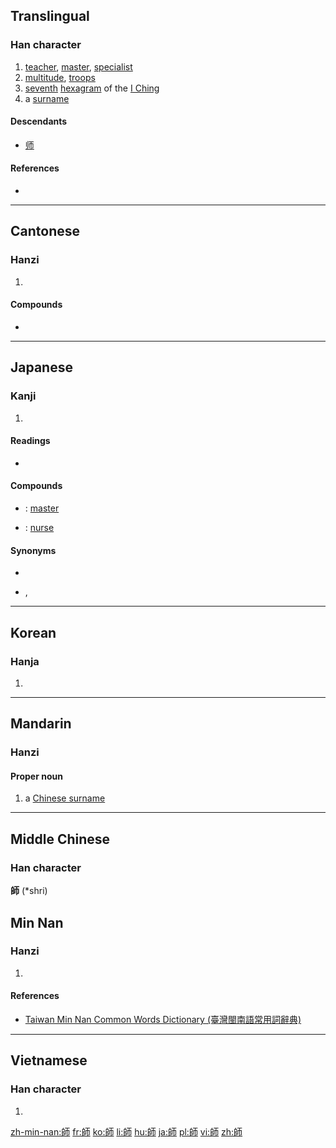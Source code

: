 {{also|师|帥}}
==Translingual==

===Han character===
{{Han char|rn=50|rad=巾|as=07|sn=10|four=2172<sub>7</sub>|canj=竹口一中月 (HRMLB)|ids=⿰[[𠂤]][[帀]]}}

# [[teacher]], [[master]], [[specialist]]
# [[multitude]], [[troops]]
# [[seventh]] [[hexagram]] of the [[I Ching]]
# a [[surname]]

====Descendants====
* [[师]]

====References====
* {{Han ref|kx=0331.350|dkj=08916|dj=0637.280|hdz=10740.020|uh=5E2B|ud=24107|bh=AE76|bd=44662}}

----

==Cantonese==

===Hanzi===
{{yue-hanzi|jyut=[[si1]]|y=si1}}

# {{defn|lang=yue|sort=巾07}}

====Compounds====
* {{l|yue|師奶}}

----

==Japanese==

===Kanji===
{{ja-kanji|grade=5|rs=巾07}}

# {{defn|lang=ja|sort=巾07}}

====Readings====
* {{ja-readings|on=[[し]] (shi)|kun=[[みやこ]] (miyako), [[いくさ]] (ikusa), [[おさ]] (osa)}}

====Compounds====
* {{ja-r|師匠|ししょう}}: [[master]]
* {{ja-r|看護師|かんごし}}: [[nurse]]

====Synonyms====
* {{l|ja|师}}
* {{l|ja|人}}, {{l|ja|者}}

----

==Korean==

===Hanja===
{{ko-hanja|hangeul=사|rv=sa|mr=sa|y=sa}}

# {{defn|lang=ko|sort=巾07}}

----

==Mandarin==

===Hanzi===
{{head|cmn|hanzi|sc=Hani}}{{attention|cmn|needs inflection template}}

====Proper noun====
{{cmn-proper noun|t|pin=[[shī]], [[Shī]] ([[shi1]])|pint=shi1|tra=師|sim=师}}

# a [[w:Chinese surname|Chinese surname]]

----

==Middle Chinese==
===Han character===
'''師''' (*shri)<!--note: asterisk indicates that this character appears more than four times in the Tang Dynasty corpus of literature-->

==Min Nan==

===Hanzi===
{{nan-hanzi|tlpa=su (su<sup>1</sup>), sai (sai<sup>1</sup>)}}

# {{defn|lang=nan|sort=巾07}}

====References====
* [http://twblg.dict.edu.tw/holodict_new/result_detail.jsp?n_no=5914&curpage=1&sample=%E5%B8%AB&radiobutton=1&querytarget=1&limit=20&pagenum=3&rowcount=44 Taiwan Min Nan Common Words Dictionary (臺灣閩南語常用詞辭典)]

----

==Vietnamese==

===Han character===
{{vi-hantu|[[sư]]|rs=巾07}}

# {{defn|lang=vi|sort=巾07}}

[[zh-min-nan:師]]
[[fr:師]]
[[ko:師]]
[[li:師]]
[[hu:師]]
[[ja:師]]
[[pl:師]]
[[vi:師]]
[[zh:師]]
